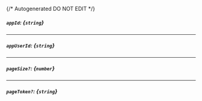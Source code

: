 {/* Autogenerated DO NOT EDIT  */}
##### `appId`: *{`string`}*

---
##### `appUserId`: *{`string`}*

---
##### `pageSize?`: *{`number`}*

---
##### `pageToken?`: *{`string`}*


